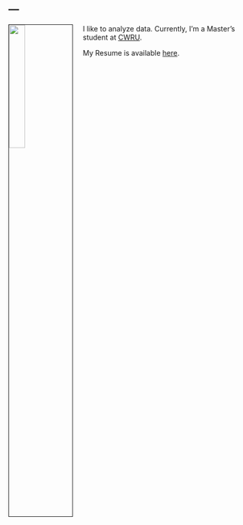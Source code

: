 ---
---

<link rel="stylesheet" href="styles.css" type="text/css">

<img src="images/AbhiDevathi.jpg" style="width:25%; border:1px solid; margin-right: 20px" align="left">

I like to analyze data. Currently, I'm a Master's student at [CWRU](http://mathstats.case.edu).

My Resume is available [here](files/DevathiResume.pdf).